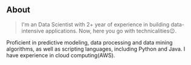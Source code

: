## About

> I'm an Data Scientist with 2+ year of experience in building data-intensive applications. Now, here you go with technicalities😉.

Proficient in predictive modeling, data processing and data mining algorithms, as well as scripting languages, including Python and Java. I have experience in cloud computing(AWS).
